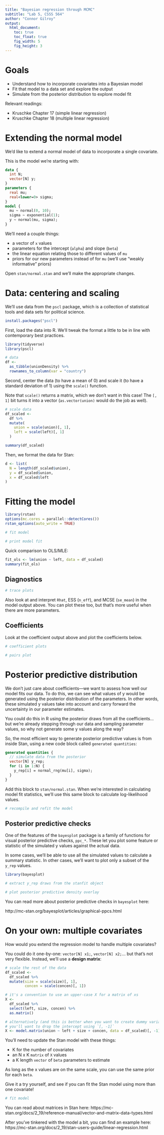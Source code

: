```yaml
---
title: "Bayesian regression through MCMC"
subtitle: "Lab 5, CSSS 564"
author: "Connor Gilroy"
output: 
  html_document:
    toc: true
    toc_float: true
    fig_width: 5
    fig_height: 3
---
```


# Goals

- Understand how to incorporate covariates into a Bayesian model
- Fit that model to a data set and explore the output
- Simulate from the posterior distribution to explore model fit

Relevant readings: 

- Kruschke Chapter 17 (simple linear regression)
- Kruschke Chapter 18 (multiple linear regression)

# Extending the normal model

We'd like to extend a normal model of data to incorporate a single covariate. 

This is the model we're starting with: 

```stan
data {
  int N;
  vector[N] y;
}
parameters {
  real mu;
  real<lower=0> sigma;
}
model {
  mu ~ normal(0, 10);
  sigma ~ exponential(1);
  y ~ normal(mu, sigma);
}
```

We'll need a couple things: 

- a vector of `x` values
- parameters for the intercept (`alpha`) and slope (`beta`)
- the linear equation relating those to different values of `mu`
- priors for our new parameters instead of for `mu` (we'll use "weakly informative" priors)

Open `stan/normal.stan` and we'll make the appropriate changes.

# Data: centering and scaling

We'll use data from the `pscl` package, which is a collection of statistical tools and data sets for political science. 

```r
install.packages("pscl")
```

First, load the data into R. We'll tweak the format a little to be in line with contemporary best practices.

```r
library(tidyverse)
library(pscl)

# data
df <- 
  as_tibble(unionDensity) %>%
  rownames_to_column(var = "country")
```

Second, center the data (to have a mean of 0) and scale it (to have a standard deviation of 1) using the `scale()` function. 

Note that `scale()` returns a matrix, which we don't want in this case! The `[, 1]` bit turns it into a vector (`as.vector(union)` would do the job as well). 

```r
# scale data 
df_scaled <- 
  df %>%
  mutate(
    union = scale(union)[, 1],
    left = scale(left)[, 1]
  )

summary(df_scaled)
```

Then, we format the data for Stan: 

```r
d <- list(
  N = length(df_scaled$union), 
  y = df_scaled$union, 
  x = df_scaled$left
)
```


# Fitting the model

```r
library(rstan)
options(mc.cores = parallel::detectCores())
rstan_options(auto_write = TRUE)
```

```r
# fit model

# print model fit

```

Quick comparison to OLS/MLE: 

```r
fit_ols <- lm(union ~ left, data = df_scaled)
summary(fit_ols)
```

## Diagnostics

```r
# trace plots

```

Also look at and interpret `Rhat`, ESS (`n_eff`), and MCSE (`se_mean`) in the model output above. You can plot these too, but that's more useful when there are more parameters.

## Coefficients

Look at the coefficient output above and plot the coefficients below.

```r
# coefficient plots

# pairs plot

```

# Posterior predictive distribution

We don't just care about coefficients---we want to assess how well our model fits our data. To do this, we can see what values of y would be generated using the posterior distribution of the parameters. In other words, these simulated y values take into account and carry forward the uncertainty in our parameter estimates.

You could do this in R using the posterior draws from all the coefficients... but we're already stepping through our data and sampling parameter values, so why not generate some y values along the way?

So, the most efficient way to generate posterior predictive values is from inside Stan, using a new code block called `generated quantities`: 

```stan
generated quantities {
  // simulate data from the posterior
  vector[N] y_rep;
  for (i in 1:N) {
    y_rep[i] = normal_rng(mu[i], sigma);
  }
}
```

Add this block to `stan/normal.stan`. When we're interested in calculating model fit statistics, we'll use this same block to calculate log-likelihood values.

```r
# recompile and refit the model

```

## Posterior predictive checks

One of the features of the `bayesplot` package is a family of functions for visual posterior predictive checks, `ppc_*`. These let you plot some feature or statistic of the simulated y values against the actual data.

In some cases, we'll be able to use all the simulated values to calculate a summary statistic. In other cases, we'll want to plot only a subset of the `y_rep` values.

```r
library(bayesplot)

# extract y_rep draws from the stanfit object

# plot posterior predictive density overlay

```

You can read more about posterior predictive checks in `bayesplot` here: 

http://mc-stan.org/bayesplot/articles/graphical-ppcs.html

# On your own: multiple covariates

How would you extend the regression model to handle multiple covariates?

You could do it one-by-one: `vector[N] x1;`, `vector[N] x2;`... but that's not very flexible. Instead, we'll use a **design matrix**: 

```r
# scale the rest of the data  
df_scaled <- 
  df_scaled %>%
  mutate(size = scale(size)[, 1], 
         concen = scale(concen)[, 1])

# it's a convention to use an upper-case X for a matrix of xs
X <- 
  df_scaled %>%
  select(left, size, concen) %>%
  as.matrix()

# alternatively (and this is better when you want to create dummy variables!)
# you'll want to drop the intercept using `[, -1]`
X <- model.matrix(union ~ left + size + concen, data = df_scaled)[, -1]

```

You'll need to update the Stan model with these things:  

- K for the number of covariates
- an N x K `matrix` of `X` values
- a K length `vector` of `beta` parameters to estimate

As long as the x values are on the same scale, you can use the same prior for each `beta`.

Give it a try yourself, and see if you can fit the Stan model using more than one covariate!

```r
# fit model

```

You can read about matrices in Stan here: 
https://mc-stan.org/docs/2_19/reference-manual/vector-and-matrix-data-types.html

After you've tinkered with the model a bit, you can find an example here: https://mc-stan.org/docs/2_19/stan-users-guide/linear-regression.html
